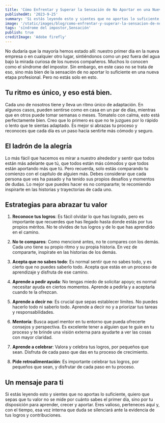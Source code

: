 ```yaml
---
title: 'Cómo Enfrentar y Superar la Sensación de No Aportar en una Nueva Etapa'
publishedAt: '2023-9-25'
summary: 'Si estás leyendo esto y sientes que no aportas lo suficiente, quiero que sepas que tu valor no se mide por cuánto sabes el primer día, sino por tu disposición para aprender, crecer y aportar.'
image: '/static/images/blog/como-enfrentar-y-superar-la-sensacion-de-no-aportar-en-una-nueva-etapa/preview.jpg'
tags: 'síndrome del impostor,Sensación'
publish: true
creditImage: 'Adobe firefly'
---
```


No dudaría que la mayoría hemos estado allí: nuestro primer día en la nueva empresa o en cualquier otro lugar, sintiéndonos como un pez fuera del agua bajo la mirada curiosa de los nuevos compañeros. Muchos lo conocen como el síndrome del impostor. Sin embargo, en este caso no se trata de eso, sino más bien de la sensación de no aportar lo suficiente en una nueva etapa profesional. Pero no estás solo en esto.

## Tu ritmo es único, y eso está bien.

Cada uno de nosotros tiene y lleva un ritmo único de adaptación. En algunos casos, pueden sentirse como en casa en un par de días, mientras que en otros puede tomar semanas o meses. Tómatelo con calma, esto está perfectamente bien. Creo que lo primero es que no te juzgues por lo rápido o lento que te sientas adaptado. Es mejor si abrazas tu proceso y reconoces que cada día es un paso hacia sentirte más cómodo y seguro.

## El ladrón de la alegría

Lo más fácil que hacemos es mirar a nuestro alrededor y sentir que todos están más adelante que tú, que todos están más cómodos y que todos están aportando más que tú. Pero recuerda, solo estás comparando tu comienzo con el capítulo de alguien más. Debes considerar que cada persona que ves ha pasado y ha tenido sus propios desafíos y momentos de dudas. Lo mejor que puedes hacer es no compararte; te recomiendo inspirarte en las historias y trayectorias de cada uno.

## Estrategias para abrazar tu valor

1. **Reconoce tus logros**: Es fácil olvidar lo que has logrado, pero es importante que recuerdes que has llegado hasta donde estás por tus propios méritos. No te olvides de tus logros y de lo que has aprendido en el camino.

2. **No te compares**: Como mencioné antes, no te compares con los demás. Cada uno tiene su propio ritmo y su propia historia. En vez de compararte, inspírate en las historias de los demás.

3. **Acepta que no sabes todo**: Es normal sentir que no sabes todo, y es cierto que no puedes saberlo todo. Acepta que estás en un proceso de aprendizaje y disfruta de ese camino.

4. **Aprende a pedir ayuda**: No tengas miedo de solicitar apoyo; es normal necesitar ayuda en ciertos momentos. Aprende a pedirla y a aceptarla cuando te la ofrezcan.

5. **Aprende a decir no**: Es crucial que sepas establecer límites. No puedes hacerlo todo ni saberlo todo. Aprende a decir no y a priorizar tus tareas y responsabilidades.

6. **Mentoría**: Busca aquel mentor en tu entorno que pueda ofrecerte consejos y perspectiva. Es excelente tener a alguien que te guíe en tu proceso y te brinde una visión externa para ayudarte a ver las cosas con mayor claridad.

7. **Aprende a celebrar**: Valora y celebra tus logros, por pequeños que sean. Disfruta de cada paso que das en tu proceso de crecimiento.

8. **Pide retroalimentación**: Es importante celebrar tus logros, por pequeños que sean, y disfrutar de cada paso en tu proceso.

## Un mensaje para ti

Si estás leyendo esto y sientes que no aportas lo suficiente, quiero que sepas que tu valor no se mide por cuánto sabes el primer día, sino por tu disposición para aprender, crecer y aportar. Eres valioso, perteneces aquí y, con el tiempo, esa voz interna que duda se silenciará ante la evidencia de tus logros y contribuciones.